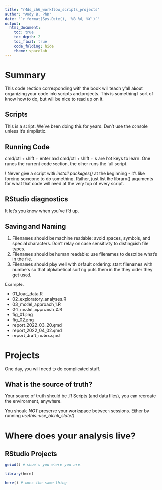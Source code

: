 ```yaml
---
title: "r4ds_ch6_workflow_scripts_projects"
author: "Andy B. PhD"
date: "`r format(Sys.Date(), '%B %d, %Y')`"
output:
  html_document: 
    toc: true
    toc_depth: 2
    toc_float: true
    code_folding: hide
    theme: spacelab
---
```


# Summary

This code section corresponding with the book will teach y'all about organizing your code into scripts and projects. This is something I sort of know how to do, but will be nice to read up on it. 

## Scripts

This is a script. We've been doing this for years. Don't use the console unless it's simplistic. 

## Running Code

cmd/ctl + shift + enter and cmd/ctl + shift + s are hot keys to learn. One runes the current code section, the other runs the full script. 

! Never give a script with *install.packages()* at the beginning - it's like forcing someone to do something. Rather, just list the library() arguments for what that code will need at the very top of every script. 

## RStudio diagnostics

It let's you know when you've f'd up.

## Saving and Naming

1. Filenames should be machine readable: avoid spaces, symbols, and special characters. Don't relay on case sensitivity to distinguish file types. 
2. Filenames should be human readable: use filenames to describe what's in the file.
3. Filenames should play well with default ordering: start filenames with numbers so that alphabetical sorting puts them in the they order they get used. 

Example:

* 01_load_data.R
* 02_exploratory_analyses.R
* 03_model_approach_1.R
* 04_model_approach_2.R
* fig_01.png
* fig_02.png
* report_2022_03_20.qmd
* report_2022_04_02.qmd
* report_draft_notes.qmd

# Projects

One day, you will need to do complicated stuff. 

## What is the source of truth? 

Your source of truth should be .R Scripts (and data files), you can recreate the environment, anywhere. 

You should _NOT_ preserve your workspace between sessions. Either by running *usethis::use_blank_slate()*

# Where does your analysis live? 

## RStudio Projects
```r
getwd() # show's you where you are!

library(here)

here() # does the same thing
```